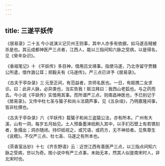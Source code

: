 ```yaml
---
---
---
```

title: 三遂平妖传
---



 《居易录》二十五 今小说演义记贝州王则事，其中人亦多有依据，如马遂击贼被杀是也。其云成都神医严三点者，江西人，能以三指间知六脉之受病，以是得名，见《癸辛杂识》。

 《香祖笔记》十 《平妖传》多目神，借用吕文靖事。指使马遂，乃北寺留守贾魏公所遣，借作潞公耳；郑毅夫有《马遂传》。严三点已详予《居易录》。

 《古夫于亭杂录》三 元至正间，有范益者，京师名医也。一日，有妪携二女求诊。曰：此非人脉，必异类也，当实告我！妪泣拜曰：我西山老狐也。与之药而去。今小说《平妖传》实借用其事。而所谓严三点，则南昌神医也，予已别记于《居易录》。又传中杜七圣与蜑子和尚斗法葫芦事，见《五杂俎》，乃明嘉隆间事，皆非杜撰也。

 《古夫于亭杂录》六 《平妖传》载蜑子和尚三盗猿公法，亦有所本。广州有大溪，山有一洞，每岁五月始见。土人预备墨渖纸刷入其中，以手扪石壁上有若镌刻者，急搨出；洞亦随闭。持印纸视之，或咒语，或药方，无不神验者。见焦尊生《说楛》。不仅严三点、杜七圣、马遂之有所本也。

 《茶香室丛钞》十七 《齐东野语》云：近世江西有善医严三点，以三指点间知六脉之受病，世以为奇。按小说中有严三点事，未始无本，然其人似是南宋时人，非北宋时也。